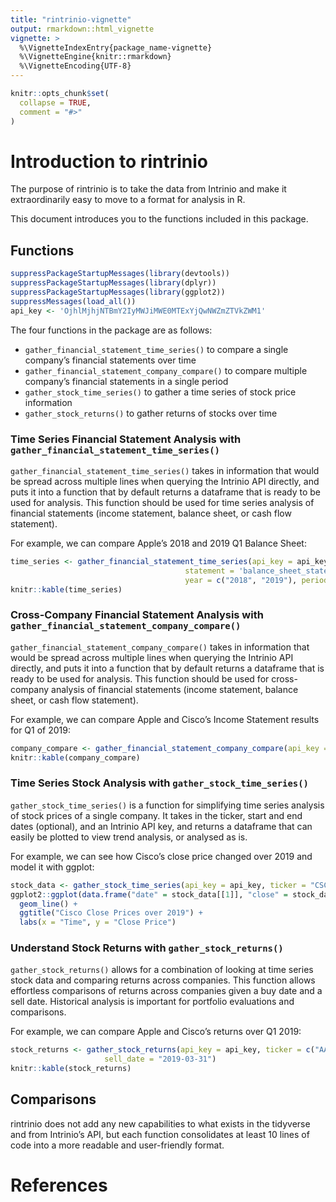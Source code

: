 ```yaml
---
title: "rintrinio-vignette"
output: rmarkdown::html_vignette
vignette: >
  %\VignetteIndexEntry{package_name-vignette}
  %\VignetteEngine{knitr::rmarkdown}
  %\VignetteEncoding{UTF-8}
---
```

```r
knitr::opts_chunk$set(
  collapse = TRUE,
  comment = "#>"
)
```
# Introduction to rintrinio

The purpose of rintrinio is to take the data from Intrinio and make it extraordinarily easy to move to a format for analysis in R.

This document introduces you to the functions included in this package.

## Functions
```r
suppressPackageStartupMessages(library(devtools))
suppressPackageStartupMessages(library(dplyr))
suppressPackageStartupMessages(library(ggplot2))
suppressMessages(load_all())
api_key <- 'OjhlMjhjNTBmY2IyMWJiMWE0MTExYjQwNWZmZTVkZWM1'
```

The four functions in the package are as follows:

- `gather_financial_statement_time_series()` to compare a single company's financial statements over time
- `gather_financial_statement_company_compare()` to compare multiple company's financial statements in a single period
- `gather_stock_time_series()` to gather a time series of stock price information
- `gather_stock_returns()` to gather returns of stocks over time

### Time Series Financial Statement Analysis with `gather_financial_statement_time_series()`

`gather_financial_statement_time_series()` takes in information that would be spread across multiple lines when querying the Intrinio API directly, and puts it into a function that by default returns a dataframe that is ready to be used for analysis. This function should be used for time series analysis of financial statements (income statement, balance sheet, or cash flow statement).

For example, we can compare Apple's 2018 and 2019 Q1 Balance Sheet:

```r
time_series <- gather_financial_statement_time_series(api_key = api_key, ticker = 'AAPL', 
                                       statement = 'balance_sheet_statement', 
                                       year = c("2018", "2019"), period = c('Q1'))
knitr::kable(time_series)
```

### Cross-Company Financial Statement Analysis with `gather_financial_statement_company_compare()`

`gather_financial_statement_company_compare()` takes in information that would be spread across multiple lines when querying the Intrinio API directly, and puts it into a function that by default returns a dataframe that is ready to be used for analysis. This function should be used for cross-company analysis of financial statements (income statement, balance sheet, or cash flow statement).

For example, we can compare Apple and Cisco's Income Statement results for Q1 of 2019:

```r
company_compare <- gather_financial_statement_company_compare(api_key = api_key, ticker = c("AAPL", "CSCO"), statement = "income_statement", year = "2019", period = "Q1")
knitr::kable(company_compare)
```

### Time Series Stock Analysis with `gather_stock_time_series()`

`gather_stock_time_series()` is a function for simplifying time series analysis of stock prices of a single company. It takes in the ticker, start and end dates (optional), and an Intrinio API key, and returns a dataframe that can easily be plotted to view trend analysis, or analysed as is.

For example, we can see how Cisco's close price changed over 2019 and model it with ggplot:

```r
stock_data <- gather_stock_time_series(api_key = api_key, ticker = "CSCO", start_date = "2019-01-01", end_date = "2019-12-31", allow_max_rows = TRUE)
ggplot2::ggplot(data.frame("date" = stock_data[[1]], "close" = stock_data['close']), aes(date, close)) +
  geom_line() +
  ggtitle("Cisco Close Prices over 2019") +
  labs(x = "Time", y = "Close Price")
```

### Understand Stock Returns with `gather_stock_returns()`

`gather_stock_returns()` allows for a combination of looking at time series stock data and comparing returns across companies. This function allows effortless comparisons of returns across companies given a buy date and a sell date. Historical analysis is important for portfolio evaluations and comparisons.

For example, we can compare Apple and Cisco's returns over Q1 2019:

```r
stock_returns <- gather_stock_returns(api_key = api_key, ticker = c("AAPL", "CSCO"), buy_date = "2019-01-01", 
                     sell_date = "2019-03-31")
knitr::kable(stock_returns)
```

## Comparisons

rintrinio does not add any new capabilities to what exists in the tidyverse and from Intrinio's API, but each function consolidates at least 10 lines of code into a more readable and user-friendly format.

# References